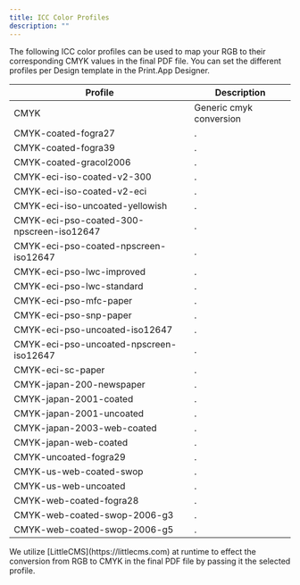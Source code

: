```yaml
---
title: ICC Color Profiles
description: ""
---
```



The following ICC color profiles can be used to map your RGB to their corresponding CMYK values in the final PDF file.
You can set the different profiles per Design template in the Print.App Designer.

| Profile | Description |
|----------|--------------|
| CMYK  | Generic cmyk conversion |
| CMYK-coated-fogra27   | . |
| CMYK-coated-fogra39   | . |
| CMYK-coated-gracol2006    | . |
| CMYK-eci-iso-coated-v2-300    | . |
| CMYK-eci-iso-coated-v2-eci    | . |
| CMYK-eci-iso-uncoated-yellowish   | . |
| CMYK-eci-pso-coated-300-npscreen-iso12647 | . |
| CMYK-eci-pso-coated-npscreen-iso12647 | . |
| CMYK-eci-pso-lwc-improved | . |
| CMYK-eci-pso-lwc-standard | . |
| CMYK-eci-pso-mfc-paper    | . |
| CMYK-eci-pso-snp-paper    | . |
| CMYK-eci-pso-uncoated-iso12647    | . |
| CMYK-eci-pso-uncoated-npscreen-iso12647   | . |
| CMYK-eci-sc-paper | . |
| CMYK-japan-200-newspaper  | . |
| CMYK-japan-2001-coated    | . |
| CMYK-japan-2001-uncoated  | . |
| CMYK-japan-2003-web-coated    | . |
| CMYK-japan-web-coated | . |
| CMYK-uncoated-fogra29 | . |
| CMYK-us-web-coated-swop   | . |
| CMYK-us-web-uncoated  | . |
| CMYK-web-coated-fogra28   | . |
| CMYK-web-coated-swop-2006-g3  | . |
| CMYK-web-coated-swop-2006-g5  | . |

<Tip>
We utilize [LittleCMS](https://littlecms.com) at runtime to effect the conversion from RGB to CMYK in the final PDF file by passing it the selected profile.
</Tip>